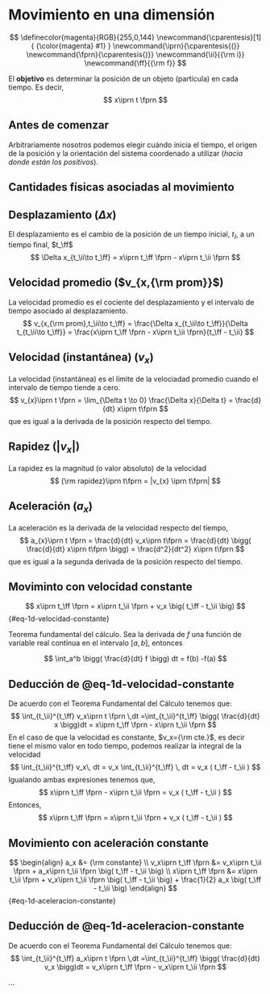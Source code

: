 # Movimiento en una dimensión

$$
\definecolor{magenta}{RGB}{255,0,144}
\newcommand{\cparentesis}[1]{ {\color{magenta} #1} }
\newcommand{\iprn}{\cparentesis{(}}
\newcommand{\fprn}{\cparentesis{)}}
\newcommand{\ii}{{\rm i}}
\newcommand{\ff}{{\rm f}}
$$

El **objetivo** es determinar la posición de un objeto (partícula) en cada tiempo. Es decir,
$$
x\iprn t \fprn
$$

::: {.callout-note appearance="simple" icon=false collapse="false"}
## Antes de comenzar
Arbitrariamente nosotros podemos elegir cuándo inicia el tiempo, el origen de la posición y la orientación del sistema coordenado a utilizar (*hacia donde están los positivos*).
:::

## Cantidades físicas asociadas al movimiento

::: {.callout-note appearance="simple" icon=false collapse="false"}
## Desplazamiento ($\Delta x$)
El desplazamiento es el cambio de la posición de un tiempo inicial, $t_\ii$, a un tiempo final, $t_\ff$
$$
\Delta x_{t_\ii\to t_\ff} = x\iprn t_\ff \fprn - x\iprn t_\ii \fprn 
$$
:::

::: {.callout-note appearance="simple" icon=false collapse="false"}
## Velocidad promedio ($v_{x,{\rm prom}}$)
La velocidad promedio es el cociente del desplazamiento y el intervalo de tiempo asociado al desplazamiento.
$$
v_{x,{\rm prom},t_\ii\to t_\ff} = \frac{\Delta x_{t_\ii\to t_\ff}}{\Delta t_{t_\ii\to t_\ff}} = \frac{x\iprn t_\ff \fprn - x\iprn t_\ii \fprn}{t_\ff - t_\ii}
$$
:::

::: {.callout-note appearance="simple" icon=false collapse="false"}
## Velocidad (instantánea) ($v_{x}$)
La velocidad (instantánea) es el límite de la velociadad promedio cuando el intervalo de tiempo tiende a cero.
$$
v_{x}\iprn t \fprn = \lim_{\Delta t \to 0} \frac{\Delta x}{\Delta t} = \frac{d}{dt} x\iprn t\fprn
$$
que es igual a la derivada de la posición respecto del tiempo.
:::

::: {.callout-note appearance="simple" icon=false collapse="false"}
## Rapidez ($|v_{x}|$)
La rapidez es la magnitud (o valor absoluto) de la velocidad
$$
{\rm rapidez}\iprn t\fprn = |v_{x} \iprn t\fprn|
$$
:::

::: {.callout-note appearance="simple" icon=false collapse="false"}
## Aceleración ($a_{x}$)
La aceleración es la derivada de la velocidad respecto del tiempo,
$$
a_{x}\iprn t \fprn = \frac{d}{dt} v_x\iprn t\fprn = \frac{d}{dt} \bigg(  \frac{d}{dt} x\iprn t\fprn \bigg) = \frac{d^2}{dt^2} x\iprn t\fprn
$$
que es igual a la segunda derivada de la posición respecto del tiempo.
:::


## Moviminto con velocidad constante

$$
x\iprn t_\ff \fprn  = x\iprn t_\ii \fprn + v_x \big( t_\ff - t_\ii \big)
$$ {#eq-1d-velocidad-constante}

::: {.column-margin}
::: {.justify}
Teorema fundamental del cálculo. Sea la derivada de $f$ una función de variable real continua en el intervalo $[a,b]$, entonces
:::
$$
\int_a^b \bigg( \frac{d}{dt} f \bigg) dt = f(b) -f(a)
$$ 
:::

::: {.callout-note appearance="simple" icon=false collapse="true"}
## Deducción de @eq-1d-velocidad-constante
De acuerdo con el Teorema Fundamental del Cálculo tenemos que:
$$
\int_{t_\ii}^{t_\ff} v_x\iprn t \fprn \,dt =\int_{t_\ii}^{t_\ff} \bigg( \frac{d}{dt} x \bigg)dt  = x\iprn t_\ff \fprn - x\iprn t_\ii \fprn
$$
En el caso de que la velocidad es constante, $v_x={\rm cte.}$, es decir tiene el mismo valor en todo tiempo, podemos realizar la integral de la velocidad
$$
\int_{t_\ii}^{t_\ff} v_x\, dt = v_x \int_{t_\ii}^{t_\ff} \, dt = v_x ( t_\ff - t_\ii ) 
$$
Igualando ambas expresiones tenemos que,
$$
x\iprn t_\ff \fprn - x\iprn t_\ii \fprn = v_x ( t_\ff - t_\ii )  
$$
Entonces,
$$
x\iprn t_\ff \fprn = x\iprn t_\ii \fprn + v_x ( t_\ff - t_\ii )  
$$
:::

## Movimiento con aceleración constante

$$
\begin{align}
a_x &= {\rm constante} \\
v_x\iprn t_\ff \fprn  &= v_x\iprn t_\ii \fprn + a_x\iprn t_\ii \fprn \big( t_\ff - t_\ii \big) \\
x\iprn t_\ff \fprn  &= x\iprn t_\ii \fprn + v_x\iprn t_\ii \fprn \big( t_\ff - t_\ii \big) + \frac{1}{2} a_x \big( t_\ff - t_\ii \big)
\end{align}
$$ {#eq-1d-aceleracion-constante}

::: {.callout-note appearance="simple" icon=false collapse="true"}
## Deducción de @eq-1d-aceleracion-constante
De acuerdo con el Teorema Fundamental del Cálculo tenemos que:
$$
\int_{t_\ii}^{t_\ff} a_x\iprn t \fprn \,dt =\int_{t_\ii}^{t_\ff} \bigg( \frac{d}{dt} v_x \bigg)dt  = v_x\iprn t_\ff \fprn - v_x\iprn t_\ii \fprn
$$

...
:::

